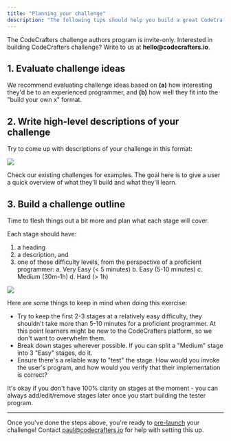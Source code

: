```yaml
---
title: "Planning your challenge"
description: "The following tips should help you build a great CodeCrafters challenge."
---
```


<Note>
  The CodeCrafters challenge authors program is invite-only. Interested in
  building CodeCrafters challenge? Write to us at <b>hello@codecrafters.io</b>.
</Note>

## 1. Evaluate challenge ideas

We recommend evaluating challenge ideas based on **(a)** how interesting they'd be to an experienced programmer, and **(b)** how well they fit into the "build your own x" format.

## 2. Write high-level descriptions of your challenge

Try to come up with descriptions of your challenge in this format:

<Frame>
  <img className="w-full" src="/img/description.png" />
</Frame>

Check our existing challenges for examples. The goal here is to give a user a quick overview of what they'll build and what they'll learn.

## 3. Build a challenge outline

Time to flesh things out a bit more and plan what each stage will cover.

Each stage should have:

1. a heading
2. a description, and
3. one of these difficulty levels, from the perspective of a proficient programmer:
   a. Very Easy (< 5 minutes)
   b. Easy (5-10 minutes)
   c. Medium (30m-1h)
   d. Hard (> 1h)

<Frame>
  <img className="w-full" src="/img/stages.png" />
</Frame>

Here are some things to keep in mind when doing this exercise:

- Try to keep the first 2-3 stages at a relatively easy difficulty, they shouldn't take more than 5-10 minutes for a proficient programmer. At this point learners might be new to the CodeCrafters platform, so we don't want to overwhelm them.
- Break down stages wherever possible. If you can split a "Medium" stage into 3 "Easy" stages, do it.
- Ensure there's a reliable way to "test" the stage. How would you invoke the user's program, and how would you verify that their implementation is correct?

It's okay if you don't have 100% clarity on stages at the moment - you can always add/edit/remove stages later once you start building the tester program.

---

Once you've done the steps above, you're ready to [pre-launch](/contributors/authoring-challenges/pre-launching-your-challenge) your challenge! Contact [paul@codecrafters.io](mailto:mailto:paul@codecrafters.io) for help with setting this up.
